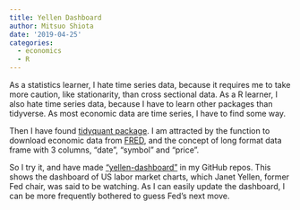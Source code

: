 ```yaml
---
title: Yellen Dashboard
author: Mitsuo Shiota
date: '2019-04-25'
categories:
  - economics
  - R
---
```


As a statistics learner, I hate time series data, because it requires me to take more caution, like stationarity, than cross sectional data. As a R learner, I also hate time series data, because I have to learn other packages than tidyverse. As most economic data are time series, I have to find some way.

Then I have found [tidyquant package](https://cran.r-project.org/web/packages/tidyquant/vignettes/TQ02-quant-integrations-in-tidyquant.html). I am attracted by the function to download economic data from [FRED](https://fred.stlouisfed.org/), and the concept of long format data frame with 3 columns, "date", "symbol" and "price".

So I try it, and have made ["yellen-dashboard"](https://github.com/mitsuoxv/yellen-dashboard) in my GitHub repos. This shows the dashboard of US labor market charts, which Janet Yellen, former Fed chair, was said to be watching. As I can easily update the dashboard, I can be more frequently bothered to guess Fed's next move.

